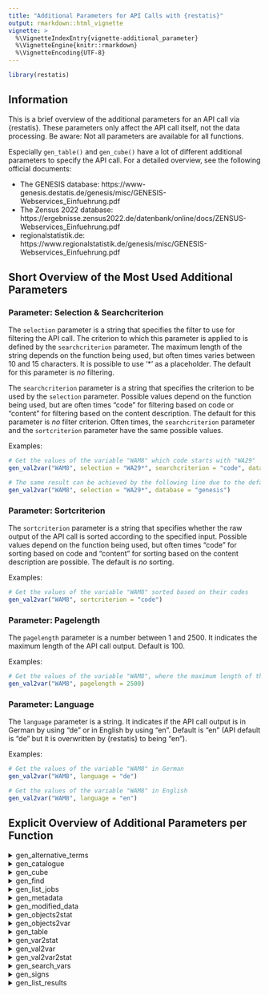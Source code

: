 ```yaml
---
title: "Additional Parameters for API Calls with {restatis}"
output: rmarkdown::html_vignette
vignette: >
  %\VignetteIndexEntry{vignette-additional_parameter}
  %\VignetteEngine{knitr::rmarkdown}
  %\VignetteEncoding{UTF-8}
---
```


```r
library(restatis)
```

## Information

This is a brief overview of the additional parameters for an API call via {restatis}. These parameters only affect the API call itself, not the data processing. Be aware: Not all parameters are available for all functions.

Especially `gen_table()` and `gen_cube()` have a lot of different additional parameters to specify the API call. For a detailed overview, see the following official documents:

- The GENESIS database: https://www-genesis.destatis.de/genesis/misc/GENESIS-Webservices_Einfuehrung.pdf
- The Zensus 2022 database: https://ergebnisse.zensus2022.de/datenbank/online/docs/ZENSUS-Webservices_Einfuehrung.pdf
- regionalstatistik.de: https://www.regionalstatistik.de/genesis/misc/GENESIS-Webservices_Einfuehrung.pdf

## Short Overview of the Most Used Additional Parameters

### Parameter: Selection & Searchcriterion

The `selection` parameter is a string that specifies the filter to use for filtering the API call. The criterion to which this parameter is applied to is defined by the `searchcriterion` parameter. The maximum length of the string depends on the function being used, but often times varies between 10 and 15 characters. It is possible to use '\*' as a placeholder. The default for this parameter is *no* filtering. 

The `searchcriterion` parameter is a string that specifies the criterion to be used by the `selection` parameter. Possible values depend on the function being used, but are often times "code" for filtering based on code or "content" for filtering based on the content description. The default for this parameter is *no* filter criterion. Often times, the `searchcriterion` parameter and the `sortcriterion` parameter have the same possible values.

Examples:
```r
# Get the values of the variable "WAM8" which code starts with "WA29"
gen_val2var("WAM8", selection = "WA29*", searchcriterion = "code", database = "genesis")

# The same result can be achieved by the following line due to the default of the "searchcriterion" parameter:
gen_val2var("WAM8", selection = "WA29*", database = "genesis")
```

### Parameter: Sortcriterion
The `sortcriterion` parameter is a string that specifies whether the raw output of the API call is sorted according to the specified input. Possible values depend on the function being used, but often times "code" for sorting based on code and "content" for sorting based on the content description are possible. The default is *no* sorting.

Examples:
```r
# Get the values of the variable "WAM8" sorted based on their codes
gen_val2var("WAM8", sortcriterion = "code")
```

### Parameter: Pagelength
The `pagelength` parameter is a number between 1 and 2500. It indicates the maximum length of the API call output. Default is 100.

Examples:
```r
# Get the values of the variable "WAM8", where the maximum length of the output is 2500 entries
gen_val2var("WAM8", pagelength = 2500)
```

### Parameter: Language
The `language` parameter is a string. It indicates if the API call output is in German by using "de" or in English by using "en". Default is "en" (API default is "de" but it is overwritten by {restatis} to being "en").

Examples:
```r
# Get the values of the variable "WAM8" in German
gen_val2var("WAM8", language = "de")

# Get the values of the variable "WAM8" in English
gen_val2var("WAM8", language = "en")
```


## Explicit Overview of Additional Parameters per Function

<details>
<summary>gen_alternative_terms</summary> 

| Parameter   | Description |
| ----------- | ----------- |
| selection      | 1-15 characters; filtering based on "code" of the objects; "*" notations are possible       |
| pagelength   | 1-2500        |
| language   | "de" / "en"        |

</details>

<details>
<summary>gen_catalogue</summary> 
For cubes: (only GENESIS and regionalstatistik.de)

| Parameter   | Description |
| ----------- | ----------- |
| selection      | 1-10 characters; filtering based on "code" of the objects; "*" notations are possible       |
| pagelength   | 1-2500        |
| language   | "de" / "en"        |
| area   | "all" / "public" / "user"        |

For statistics:

| Parameter   | Description |
| ----------- | ----------- |
| selection      | 1-15 characters; filtering based on searchcriterion; "*" notations are possible       |
| searchcriterion   | "code" / "content"       |
| sortcriterion   | "code" / "content"       |
| pagelength   | 1-2500        |
| language   | "de" / "en"        |

For tables:

| Parameter   | Description |
| ----------- | ----------- |
| selection      | 1-15 characters; filtering based on searchcriterion; "*" notations are possible       |
| searchcriterion   | "code" / "content" (only Zensus 2022 database)    |
| sortcriterion   | "code" / "top"       |
| pagelength   | 1-2500        |
| language   | "de" / "en"        |
| area   | "all" / "public" / "user"        |

</details>

<details>
<summary>gen_cube</summary> 

see the following official documentation: https://www-genesis.destatis.de/genesis/misc/GENESIS-Webservices_Einfuehrung.pdf
see the following official documentation: https://www.regionalstatistik.de/genesis/misc/GENESIS-Webservices_Einfuehrung.pdf
Only available for GENESIS and regionalstatistik.de

</details>

<details>
<summary>gen_find</summary> 
| Parameter   | Description |
| ----------- | ----------- |
| pagelength   | 1-2500        |
| language   | "de" / "en"        |

</details>

<details>
<summary>gen_list_jobs</summary> 
| Parameter   | Description |
| ----------- | ----------- |
| selection      | 1-50 characters; filtering based on "code" of the objects or searchcriterion; "*" notations are possible       |
| searchcriterion   | "type" / "code" / "time" / "status"      |
| sortcriterion   | "type" / "code" / "time" / "status"      |
| pagelength   | 1-2500        |
| language   | "de" / "en"        |
| type   | -        |

- See more in the following official documentation for GENESIS: https://www-genesis.destatis.de/genesis/misc/GENESIS-Webservices_Einfuehrung.pdf 
- See more in the following official documentation for regionalstatistik.de: https://www.regionalstatistik.de/genesis/misc/GENESIS-Webservices_Einfuehrung.pdf

</details>

<details>
<summary>gen_metadata</summary> 
| Parameter   | Description |
| ----------- | ----------- |
| language   | "de" / "en"        |
| area   | "all" / "public" / "user"  *1      |

*1 for Zensus 2022 database only tables offer the additional parameter "area".
</details>

<details>
<summary>gen_modified_data</summary> 
| Parameter   | Description |
| ----------- | ----------- |
| selection   | 1-15 characters; filtering based on "code" of the objects; "*" notations are possible |
| pagelength   | 1-2500        |
| language   | "de" / "en"        |
</details>

<details>
<summary>gen_objects2stat</summary> 
For cubes: (only GENESIS and regionalstatistik.de)

| Parameter   | Description |
| ----------- | ----------- |
| selection      | 1-10 characters; filtering based on "code" of the objects; "*" notations are possible       |
| area   | "all" / "public" / "user"        |
| pagelength   | 1-2500        |
| language   | "de" / "en"        |

For variables:

| Parameter   | Description |
| ----------- | ----------- |
| selection      | 1-6 characters; filtering based on searchcriterion; "*" notations are possible       |
| searchcriterion   | "code" / "content"       |
| sortcriterion   | "code" / "content"       |
| pagelength   | 1-2500        |
| language   | "de" / "en"        |
| area   | "all" / "public" / "user"        |
| type   | -        |

- See more in the following official documentation for GENESIS: https://www-genesis.destatis.de/genesis/misc/GENESIS-Webservices_Einfuehrung.pdf 
- See more in the following official documentation for the Zensus 2022 database: https://ergebnisse.zensus2022.de/datenbank/online/docs/ZENSUS-Webservices_Einfuehrung.pdf
- See more in the following official documentation for regionalstatistik.de: https://www.regionalstatistik.de/genesis/misc/GENESIS-Webservices_Einfuehrung.pdf

For tables:

| Parameter   | Description |
| ----------- | ----------- |
| selection      | 1-15 characters; filtering based on "code" of the objects; "*" notations are possible       |
| pagelength   | 1-2500        |
| language   | "de" / "en"        |
| area   | "all" / "public" / "user"        |
</details>

<details>
<summary>gen_objects2var</summary> 
For cubes: (only GENESIS and regionalstatistik.de)

| Parameter   | Description |
| ----------- | ----------- |
| selection      | 1-15 characters; filtering based on "code" of the objects; "*" notations are possible       |
| pagelength   | 1-2500        |
| language   | "de" / "en"        |
| area   | "all" / "public" / "user"        |

For statistics:

| Parameter   | Description |
| ----------- | ----------- |
| selection      | 1-15 characters; filtering based on searchcriterion; "*" notations are possible       |
| searchcriterion   | "code" / "content"       |
| sortcriterion   | "code" / "content"       |
| pagelength   | 1-2500        |
| language   | "de" / "en"        |
| area   | "all" / "public" / "user"        |

For tables:

| Parameter   | Description |
| ----------- | ----------- |
| selection      | 1-15 characters; filtering based on "code" of the objects; "*" notations are possible       |
| pagelength   | 1-2500        |
| language   | "de" / "en"        |
| area   | "all" / "public" / "user"        |
</details>

<details>
<summary>gen_table</summary> 

- See more in the following official documentation for GENESIS: https://www-genesis.destatis.de/genesis/misc/GENESIS-Webservices_Einfuehrung.pdf 
- See more in the following official documentation for the Zensus 2022 database: https://ergebnisse.zensus2022.de/datenbank/online/docs/ZENSUS-Webservices_Einfuehrung.pdf
- See more in the following official documentation for regionalstatistik.de: https://www.regionalstatistik.de/genesis/misc/GENESIS-Webservices_Einfuehrung.pdf

</details>

<details>
<summary>gen_var2stat</summary> 
| Parameter   | Description |
| ----------- | ----------- |
| selection      | 1-6 characters; filtering based on searchcriterion; "*" notations are possible       |
| searchcriterion   | "code" / "content"       |
| sortcriterion   | "code" / "content"       |
| pagelength   | 1-2500        |
| language   | "de" / "en"        |
| area   | "all" / "public" / "user"        |
| type   | -        |

- See more in the following official documentation for GENESIS: https://www-genesis.destatis.de/genesis/misc/GENESIS-Webservices_Einfuehrung.pdf 
- See more in the following official documentation for the Zensus 2022 database: https://ergebnisse.zensus2022.de/datenbank/online/docs/ZENSUS-Webservices_Einfuehrung.pdf
- See more in the following official documentation for regionalstatistik.de: https://www.regionalstatistik.de/genesis/misc/GENESIS-Webservices_Einfuehrung.pdf

</details>

<details>
<summary>gen_val2var</summary> 
| Parameter   | Description |
| ----------- | ----------- |
| selection      | 1-15 characters; filtering based on searchcriterion; "*" notations are possible       |
| searchcriterion   | "code" / "content"       |
| sortcriterion   | "code" / "content"       |
| pagelength   | 1-2500        |
| language   | "de" / "en"        |

</details>

<details>
<summary>gen_val2var2stat</summary> 
| Parameter   | Description |
| ----------- | ----------- |
| selection      | 1-6 characters; filtering based on searchcriterion; "*" notations are possible       |
| searchcriterion   | "code" / "content"       |
| sortcriterion   | "code" / "content"       |
| pagelength   | 1-2500        |
| language   | "de" / "en"        |
| area   | "all" / "public" / "user"        |
| type   | -        |

- See more in the following official documentation for GENESIS: https://www-genesis.destatis.de/genesis/misc/GENESIS-Webservices_Einfuehrung.pdf 
- See more in the following official documentation for the Zensus 2022 database: https://ergebnisse.zensus2022.de/datenbank/online/docs/ZENSUS-Webservices_Einfuehrung.pdf
- See more in the following official documentation for regionalstatistik.de: https://www.regionalstatistik.de/genesis/misc/GENESIS-Webservices_Einfuehrung.pdf

</details>

<details>
<summary>gen_search_vars</summary> 
| Parameter   | Description |
| ----------- | ----------- |
| selection      | 1-6 characters; filtering based on searchcriterion; "*" notations are possible       |
| searchcriterion   | "code" / "content"       |
| sortcriterion   | "code" / "content"       |
| pagelength   | 1-2500        |
| language   | "de" / "en"        |
| area   | "all" / "public" / "user"        |
| type   | -        |

- See more in the following official documentation for GENESIS: https://www-genesis.destatis.de/genesis/misc/GENESIS-Webservices_Einfuehrung.pdf 
- See more in the following official documentation for the Zensus 2022 database: https://ergebnisse.zensus2022.de/datenbank/online/docs/ZENSUS-Webservices_Einfuehrung.pdf
- See more in the following official documentation for regionalstatistik.de: https://www.regionalstatistik.de/genesis/misc/GENESIS-Webservices_Einfuehrung.pdf

</details>

<details>
<summary>gen_signs</summary> 

| Parameter   | Description |
| ----------- | ----------- |
| language   | "de" / "en"        |

</details>

<details>
<summary>gen_list_results</summary> 

| Parameter   | Description |
| ----------- | ----------- |
| selection      | 1-15 characters; filtering based on "code"; "*" notations are possible       |
| area   | "all" / "public" / "user"        |
| pagelength   | 1-2500        |
| language   | "de" / "en"        |

</details>
